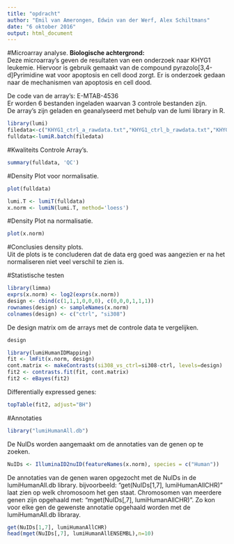 ```yaml
---
title: "opdracht"
author: "Emil van Amerongen, Edwin van der Werf, Alex Schiltmans"
date: "6 oktober 2016"
output: html_document
---
```


#Microarray analyse.
**Biologische achtergrond:**  
Deze microarray's geven de resultaten van een onderzoek naar KHYG1 leukemie.
Hiervoor is gebruik gemaakt van de compound pyrazolo[3,4-d]Pyrimidine wat voor apoptosis en cell dood zorgt. 
Er is onderzoek gedaan naar de mechanismen van apoptosis en cell dood.


De code van de array's: E-MTAB-4536  
Er worden 6 bestanden ingeladen waarvan 3 controle bestanden zijn.  
De array's zijn geladen en geanalyseerd met behulp van de lumi library in R.  


```r
library(lumi)
filedata<-c("KHYG1_ctrl_a_rawdata.txt","KHYG1_ctrl_b_rawdata.txt","KHYG1_ctrl_c_rawdata.txt","KHYG1_si308_a_rawdata.txt","KHYG1_si308_b_rawdata.txt","KHYG1_si308_c_rawdata.txt")
fulldata<-lumiR.batch(filedata)

```
#Kwaliteits Controle Array's.

```r
summary(fulldata, 'QC')

```

#Density Plot voor normalisatie.
```r

plot(fulldata)
```

```r
lumi.T <- lumiT(fulldata)
x.norm <- lumiN(lumi.T, method='loess')
```

#Density Plot na normalisatie.
```r
plot(x.norm)
```

#Conclusies density plots.  
Uit de plots is te concluderen dat de data erg goed was aangezien er na het normaliseren niet veel verschil te zien is.

#Statistische testen
```r
library(limma)
exprs(x.norm) <- log2(exprs(x.norm))
design <- cbind(c(1,1,1,0,0,0), c(0,0,0,1,1,1))
rownames(design) <- sampleNames(x.norm)
colnames(design) <- c("ctrl", "si308")

```
De design matrix om de arrays met de controle data te vergelijken.
```r
design
```
```r
library(lumiHumanIDMapping)
fit <- lmFit(x.norm, design)
cont.matrix <- makeContrasts(si308_vs_ctrl=si308-ctrl, levels=design)
fit2 <- contrasts.fit(fit, cont.matrix)
fit2 <- eBayes(fit2)
```

Differentially expressed genes:

```r

topTable(fit2, adjust="BH")

```


#Annotaties
```r
library("lumiHumanAll.db")
```
 
De NuIDs worden aangemaakt om de annotaties van de genen op te zoeken.
```r
NuIDs <- IlluminaID2nuID(featureNames(x.norm), species = c("Human"))
```
 
De annotaties van de genen waren opgezocht met de NuIDs in de lumiHumanAll.db library.
bijvoorbeeld: "get(NuIDs[1,7], lumiHumanAllCHR)" laat zien op welk chromosoom het gen staat.
Chromosomen van meerdere genen zijn opgehaald met: "mget(NuIDs[,7], lumiHumanAllCHR)".
Zo kon voor elke gen de gewenste annotatie opgehaald worden met de lumiHumanAll.db libraray.
```r
get(NuIDs[1,7], lumiHumanAllCHR)
head(mget(NuIDs[,7], lumiHumanAllENSEMBL),n=10)
 
```

